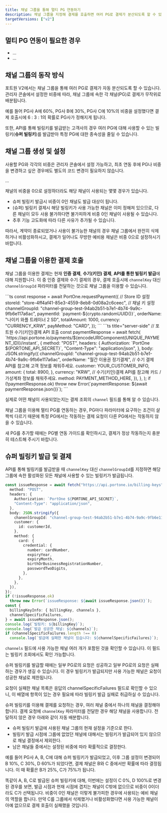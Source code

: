 ```yaml
---
title: 채널 그룹을 통해 멀티 PG 연동하기
description: 채널 그룹을 지정해 결제를 호출하면 여러 PG로 결제가 분산되도록 할 수 있습니다.
targetVersions: ["v2"]
---
```



## 멀티 PG 연동이 필요한 경우

- ...
- ...

## 채널 그룹의 동작 방식

포트원 V2에서는 채널 그룹을 통해 여러 PG로 결제가 자동 분산되도록 할 수 있습니다.
관리자 콘솔에서 설정한 비중에 따라, 채널 그룹에 속한 각 채널(PG)로 결제가 무작위로 배분됩니다.

예를 들어 PG사 A에 60%, PG사 B에 30%, PG사 C에 10%의 비중을 설정했다면 결제 호출시에 6 : 3 : 1의 확률로 PG사가 정해지게 됩니다.

또한, API를 통해 빌링키를 발급받는 고객사의 경우 여러 PG에 대해 사용할 수 있는 빌링키(**슈퍼 빌링키**)를 발급받아 특정 PG에 대한 종속성을 줄일 수 있습니다.

## 채널 그룹 생성 및 설정

사용할 PG와 각각의 비중은 관리자 콘솔에서 설정 가능하고, 최초 연동 후에 PG나 비중을 변경하고 싶은 경우에도 별도의 코드 변경이 필요하지 않습니다.

...

<Hint style="info">
  채널의 비중을 0으로 설정하더라도 해당 채널이 사용되는 몇몇 경우가 있습니다.

  - 슈퍼 빌링키 발급시 비중이 0인 채널도 발급 대상이 됩니다.
  - (슈퍼) 빌링키 결제시 해당 빌링키가 사용 가능한 채널은 이미 정해져 있으므로, 다른 채널이 모두 사용 불가하다면 불가피하게 비중 0인 채널이 사용될 수 있습니다.
  - 추후 기능 고도화에 따라 다른 사유가 추가될 수 있습니다.

  따라서, 계약이 종료되었거나 사용이 불가능한 채널의 경우 채널 그룹에서 완전히 삭제하거나 비활성화하시고, 결제가 일어나도 무방한 예비용 채널은 비중 0으로 설정하시기 바랍니다.
</Hint>

## 채널 그룹을 이용한 결제 호출

채널 그룹을 이용한 결제는 현재 **인증 결제**, **수기(키인) 결제**, **API를 통한 빌링키 발급**에 대해 지원합니다.
이 중 인증 결제와 수기 결제의 경우, 결제 호출시에 `channelKey` 대신 `channelGroupId` 파라미터를 전달하는 것으로 채널 그룹을 이용할 수 있습니다.

<Tabs>
  <Tab title="인증 결제">
  ```ts
  const response = await PortOne.requestPayment({
    // Store ID 설정
    storeId: "store-4ff4af41-85e3-4559-8eb8-0d08a2c6ceec",
    // 채널 키 설정
    channelGroupId: "channel-group-test-94ab2b51-b7e1-4b74-9a9c-9fb6e117a6ac",
    paymentId: `payment-${crypto.randomUUID()}`,
    orderName: "나이키 와플 트레이너 2 SD",
    totalAmount: 1000,
    currency: "CURRENCY_KRW",
    payMethod: "CARD",
  });
  ```
  </Tab>
  <Tab title="수기(키인) 결제">
  ```ts title="server-side"
  // 포트원 수기(키인)결제 API 호출
  const paymentResponse = await fetch(
    `https://api.portone.io/payments/${encodeURIComponent(UNIQUE_PAYMENT_ID)}/instant`,
    {
      method: "POST",
      headers: {
        Authorization: `PortOne ${PORTONE_API_SECRET}`,
        "Content-Type": "application/json",
      },
      body: JSON.stringify({
        channelGroupId: "channel-group-test-94ab2b51-b7e1-4b74-9a9c-9fb6e117a6ac",
        orderName: "월간 이용권 정기결제",
        // 수기 결제 API를 참고해 고객 정보를 채워주세요.
        customer: YOUR_CUSTOMER_INFO,
        amount: {
          total: 8900,
        },
        currency: "KRW",
        // 수기(키인)결제 API를 참고해 카드 / 가상계좌 정보를 채워주세요.
        method: PAYMENT_METHOD_HERE,
      }),
    },
  );
  if (!paymentResponse.ok)
    throw new Error(`paymentResponse: ${await paymentResponse.json()}`);
  ```
  </Tab>
</Tabs>

실제로 어떤 채널이 사용되었는지는 결제 조회의 `channel` 필드를 통해 알 수 있습니다.

<Hint style="warning">
  채널 그룹을 이용해 멀티 PG를 연동하는 경우, PG마다 파라미터에 요구하는 조건이 살짝씩 다르기 때문에 특정 PG에서는 작동하는 결제 요청이 다른 PG에서는 작동하지 않을 수 있습니다.

  새 PG를 추가할 때에는 PG별 연동 가이드를 확인하시고, 결제가 정상 작동하는지 충분히 테스트해 주시기 바랍니다.
</Hint>

## 슈퍼 빌링키 발급 및 결제

API를 통해 빌링키를 발급받을 때 `channelKey` 대신 `channelGroupId`를 지정하면
해당 그룹에 속한 활성화된 모든 채널에 사용할 수 있는 빌링키가 발급됩니다.

```ts title="server-side"
const issueResponse = await fetch("https://api.portone.io/billing-keys", {
  method: "POST",
  headers: {
    Authorization: `PortOne ${PORTONE_API_SECRET}`,
    "Content-Type": "application/json",
  },
  body: JSON.stringify({
    chanenlGroupId: "channel-group-test-94ab2b51-b7e1-4b74-9a9c-9fb6e117a6ac",
    customer: {
      id: customerId,
    },
    method: {
      card: {
        credential: {
          number: cardNumber,
          expiryYear,
          expiryMonth,
          birthOrBusinessRegistrationNumber,
          passwordTwoDigits,
        },
      },
    },
  }),
});
if (!issueResponse.ok)
  throw new Error(`issueResponse: ${await issueResponse.json()}`);
const {
  billingKeyInfo: { billingKey, channels },
  channelSpecificFailures,
} = await issueResponse.json();
console.log(`빌링키: ${billingKey}`);
console.log(`발급 성공한 채널: ${channels}`);
if (channelSpecificFailures.length !== 0)
  console.log(`발급에 실패한 채널이 있습니다: ${channelSpecificFailures}`);
```

`channels` 필드에 사용 가능한 채널 여러 개가 포함된 것을 확인할 수 있습니다. 이 필드는 빌링키 조회에서도 확인 가능합니다.

<Hint style="info">
  슈퍼 빌링키를 발급할 때에는 일부 PG로의 요청은 성공하고 일부 PG로의 요청은 실패하는 경우가 생길 수 있습니다.
  이 경우 빌링키가 발급되지만 사용 가능한 채널은 요청이 성공한 채널로 제한됩니다.

  요청이 실패한 채널 목록은 응답의 channelSpecificFailures 필드로 확인할 수 있으니, 이 배열에 항목이 있는 경우 필요에 따라 빌링키 발급 실패로 취급하실 수 있습니다.
</Hint>

슈퍼 빌링키를 이용해 결제를 요청하는 경우, 여러 채널 중에서 하나의 채널을 결정해야 합니다.
결제 요청에 `channelKey` 파라미터를 전달한 경우 해당 채널을 사용합니다. 전달하지 않은 경우 아래와 같이 자동 배분합니다.

- 슈퍼 빌링키 발급에 사용된 채널 그룹의 현재 설정을 기준으로 한다.
- 빌링키 발급 시점에 그룹에 없었던 채널에 대해서는 빌링키가 발급되어 있지 않으므로 채널 결정에서 제외한다.
- 남은 채널들 중에서는 설정된 비중에 따라 확률적으로 결정한다.

예를 들어 PG사 A, B, C에 대해 슈퍼 빌링키가 발급되었고, 이후 그룹 설정이 변경되어 B 10%, C 30%, D 60%가 되었다면,
결제 채널은 B와 C 중에서만 확률에 따라 결정됩니다. 이 때 확률은 B가 25%, C가 75%가 됩니다.

똑같이 A, B, C로 발급된 슈퍼 빌링키에 대해, 이번에는 설정이 C 0%, D 100%로 변경된 경우를 보면,
발급 시점과 현재 시점에 겹치는 채널이 C밖에 없으므로 비중이 0이더라도 C가 선택됩니다.
비중이 0인 채널은 이렇게 불가피한 경우에 사용되는 예비 채널의 역할을 합니다.
만약 C를 그룹에서 삭제했거나 비활성화했다면 사용 가능한 채널이 아예 없으므로 결제 호출이 실패했을 것입니다.
